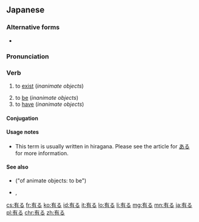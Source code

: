 ==Japanese==
{{ja-kanjitab|あ|sort=ある|yomi=kun}}

===Alternative forms===
* {{l|ja|在る}}

===Pronunciation===
{{ja-pron|ある|acc=a}}

===Verb===
{{ja-verb|ある|type=1|tr=intrans}}

# to [[exist]] (''inanimate objects'')
#: {{ja-usex|テーブルの上に植木鉢が'''あります'''。|^テーブル の うえ に うえきばち が '''あります'''。|There '''is''' a flowerpot on top of the table.}}
# to [[be]] (''inanimate objects'')
# to [[have]] (''inanimate objects'')
#: {{ja-usex|私の学校は花園が'''あります'''。|^わたし の がっこう は はなぞの が '''あります'''。|My school '''has''' a flower garden.}}

====Conjugation====
{{ja-go-ru|あ}}

====Usage notes====
* This term is usually written in hiragana. Please see the article for [[ある]] for more information.

====See also====
* {{ja-r|居る|いる}} ("of animate objects: to be")
* {{ja-r|だ}}, {{ja-r|です}}

[[cs:有る]]
[[fr:有る]]
[[ko:有る]]
[[id:有る]]
[[it:有る]]
[[lo:有る]]
[[li:有る]]
[[mg:有る]]
[[mn:有る]]
[[ja:有る]]
[[pl:有る]]
[[chr:有る]]
[[zh:有る]]